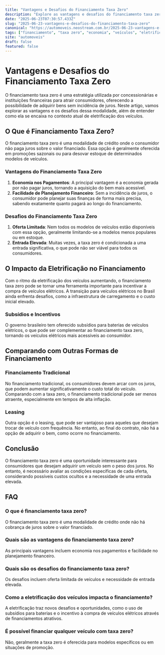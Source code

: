 ```yaml
---
title: "Vantagens e Desafios do Financiamento Taxa Zero"
description: "Explore as vantagens e desafios do financiamento taxa zero, uma opção atrativa para consumidores. Conheça as implicações e como aproveitar essa oportunidade."
date: "2025-06-23T07:30:57.433Z"
slug: "2025-06-23-vantagens-e-desafios-do-financiamento-taxa-zero"
canonical: "https://automoveis.neostream.com.br/2025-06-23-vantagens-e-desafios-do-financiamento-taxa-zero"
tags: ["financiamento", "taxa zero", "economia", "veículos", "eletrificação"]
site: "automoveis"
draft: false
featured: false
---
```


# Vantagens e Desafios do Financiamento Taxa Zero

O financiamento taxa zero é uma estratégia utilizada por concessionárias e instituições financeiras para atrair consumidores, oferecendo a possibilidade de adquirir bens sem incidência de juros. Neste artigo, vamos explorar as vantagens e os desafios dessa modalidade, além de entender como ela se encaixa no contexto atual de eletrificação dos veículos.

## O Que é Financiamento Taxa Zero?

O financiamento taxa zero é uma modalidade de crédito onde o consumidor não paga juros sobre o valor financiado. Essa opção é geralmente oferecida em promoções sazonais ou para desovar estoque de determinados modelos de veículos.

### Vantagens do Financiamento Taxa Zero

1. **Economia nos Pagamentos**: A principal vantagem é a economia gerada por não pagar juros, tornando a aquisição do bem mais acessível.
2. **Facilidade de Planejamento Financeiro**: Sem a incidência de juros, o consumidor pode planejar suas finanças de forma mais precisa, sabendo exatamente quanto pagará ao longo do financiamento.

### Desafios do Financiamento Taxa Zero

1. **Oferta Limitada**: Nem todos os modelos de veículos estão disponíveis com essa opção, geralmente limitando-se a modelos menos populares ou em estoque.
2. **Entrada Elevada**: Muitas vezes, a taxa zero é condicionada a uma entrada significativa, o que pode não ser viável para todos os consumidores.

## O Impacto da Eletrificação no Financiamento

Com o ritmo da eletrificação dos veículos aumentando, o financiamento taxa zero pode se tornar uma ferramenta importante para incentivar a compra de veículos elétricos. A transição para veículos elétricos no Brasil ainda enfrenta desafios, como a infraestrutura de carregamento e o custo inicial elevado.

### Subsídios e Incentivos

O governo brasileiro tem oferecido subsídios para baterias de veículos elétricos, o que pode ser complementar ao financiamento taxa zero, tornando os veículos elétricos mais acessíveis ao consumidor.

## Comparando com Outras Formas de Financiamento

### Financiamento Tradicional

No financiamento tradicional, os consumidores devem arcar com os juros, que podem aumentar significativamente o custo total do veículo. Comparando com a taxa zero, o financiamento tradicional pode ser menos atraente, especialmente em tempos de alta inflação.

### Leasing

Outra opção é o leasing, que pode ser vantajoso para aqueles que desejam trocar de veículo com frequência. No entanto, ao final do contrato, não há a opção de adquirir o bem, como ocorre no financiamento.

## Conclusão

O financiamento taxa zero é uma oportunidade interessante para consumidores que desejam adquirir um veículo sem o peso dos juros. No entanto, é necessário avaliar as condições específicas de cada oferta, considerando possíveis custos ocultos e a necessidade de uma entrada elevada.

## FAQ

### O que é financiamento taxa zero?
O financiamento taxa zero é uma modalidade de crédito onde não há cobrança de juros sobre o valor financiado.

### Quais são as vantagens do financiamento taxa zero?
As principais vantagens incluem economia nos pagamentos e facilidade no planejamento financeiro.

### Quais são os desafios do financiamento taxa zero?
Os desafios incluem oferta limitada de veículos e necessidade de entrada elevada.

### Como a eletrificação dos veículos impacta o financiamento?
A eletrificação traz novos desafios e oportunidades, como o uso de subsídios para baterias e o incentivo à compra de veículos elétricos através de financiamentos atrativos.

### É possível financiar qualquer veículo com taxa zero?
Não, geralmente a taxa zero é oferecida para modelos específicos ou em situações de promoção.